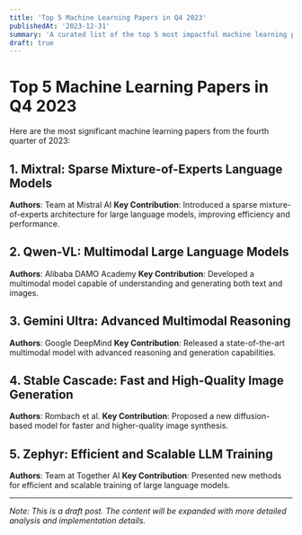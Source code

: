 ```yaml
---
title: 'Top 5 Machine Learning Papers in Q4 2023'
publishedAt: '2023-12-31'
summary: 'A curated list of the top 5 most impactful machine learning papers from Q4 2023.'
draft: true
---
```


# Top 5 Machine Learning Papers in Q4 2023

Here are the most significant machine learning papers from the fourth quarter of 2023:

## 1. Mixtral: Sparse Mixture-of-Experts Language Models
**Authors**: Team at Mistral AI
**Key Contribution**: Introduced a sparse mixture-of-experts architecture for large language models, improving efficiency and performance.

## 2. Qwen-VL: Multimodal Large Language Models
**Authors**: Alibaba DAMO Academy
**Key Contribution**: Developed a multimodal model capable of understanding and generating both text and images.

## 3. Gemini Ultra: Advanced Multimodal Reasoning
**Authors**: Google DeepMind
**Key Contribution**: Released a state-of-the-art multimodal model with advanced reasoning and generation capabilities.

## 4. Stable Cascade: Fast and High-Quality Image Generation
**Authors**: Rombach et al.
**Key Contribution**: Proposed a new diffusion-based model for faster and higher-quality image synthesis.

## 5. Zephyr: Efficient and Scalable LLM Training
**Authors**: Team at Together AI
**Key Contribution**: Presented new methods for efficient and scalable training of large language models.

---

*Note: This is a draft post. The content will be expanded with more detailed analysis and implementation details.* 